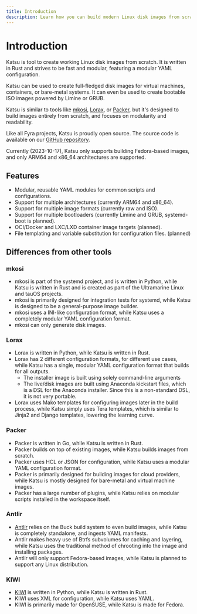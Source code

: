```yaml
---
title: Introduction
description: Learn how you can build modern Linux disk images from scratch with Katsu.
---
```



# Introduction

Katsu is tool to create working Linux disk images from scratch.
It is written in Rust and strives to be fast and modular, featuring a modular YAML configuration.

Katsu can be used to create full-fledged disk images for virtual machines, containers, or bare-metal systems.
It can even be used to create bootable ISO images powered by Limine or GRUB.

Katsu is similar to tools like [mkosi], [Lorax],
or [Packer], but it's designed to build images entirely from scratch,
and focuses on modularity and readability.

Like all Fyra projects, Katsu is proudly open source. The source code is available on our [GitHub repository](https://github.com/fyralabs/katsu).

<Callout type="info">
  Currently (2023-10-17), Katsu only supports building Fedora-based images, and
  only ARM64 and x86_64 architectures are supported.
</Callout>

## Features

- Modular, reusable YAML modules for common scripts and configurations.
- Support for multiple architectures (currently ARM64 and x86_64).
- Support for multiple image formats (currently raw and ISO).
- Support for multiple bootloaders (currently Limine and GRUB, systemd-boot is planned).
- OCI/Docker and LXC/LXD container image targets (planned).
- File templating and variable substitution for configuration files. (planned)

## Differences from other tools

### mkosi

- mkosi is part of the systemd project, and is written in Python, while Katsu is written in Rust and is created as part of the Ultramarine Linux and tauOS projects.
- mkosi is primarily designed for integration tests for systemd, while Katsu is designed to be a general-purpose image builder.
- mkosi uses a INI-like configuration format, while Katsu uses a completely modular YAML configuration format.
- mkosi can only generate disk images.

### Lorax

- Lorax is written in Python, while Katsu is written in Rust.
- Lorax has 2 different configuration formats, for different use cases, while Katsu has a single, modular YAML configuration format that builds for all outputs.
  - The installer image is built using solely command-line arguments
  - The live/disk images are built using Anaconda kickstart files, which is a DSL for the Anaconda installer. Since this is a non-standard DSL, it is not very portable.
- Lorax uses Mako templates for configuring images later in the build process, while Katsu simply uses Tera templates, which is similar to Jinja2 and Django templates, lowering the learning curve.

### Packer

- Packer is written in Go, while Katsu is written in Rust.
- Packer builds on top of existing images, while Katsu builds images from scratch.
- Packer uses HCL or JSON for configuration, while Katsu uses a modular YAML configuration format.
- Packer is primarily designed for building images for cloud providers, while Katsu is mostly designed for bare-metal and virtual machine images.
- Packer has a large number of plugins, while Katsu relies on modular scripts installed in the workspace itself.

### Antlir

- [Antlir] relies on the Buck build system to even build images, while Katsu is completely standalone, and ingests YAML manifests.
- Antlir makes heavy use of Btrfs subvolumes for caching and layering, while Katsu uses the traditional method of chrooting into the image and installing packages.
- Antlir will only support Fedora-based images, while Katsu is planned to support any Linux distribution.

### KIWI

- [KIWI] is written in Python, while Katsu is written in Rust.
- KIWI uses XML for configuration, while Katsu uses YAML.
- KIWI is primarily made for OpenSUSE, while Katsu is made for Fedora.

[mkosi]: https://github.com/systemd/mkosi
[lorax]: https://github.com/weldr/lorax
[packer]: https://www.packer.io/
[antlir]: https://facebookincubator.github.io/antlir/
[kiwi]: https://github.com/OSInside/kiwi
